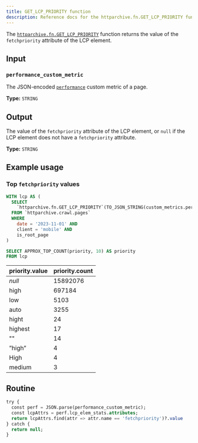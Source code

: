 ```yaml
---
title: GET_LCP_PRIORITY function
description: Reference docs for the httparchive.fn.GET_LCP_PRIORITY function
---
```



The [`httparchive.fn.GET_LCP_PRIORITY`](https://console.cloud.google.com/bigquery?ws=!1m5!1m4!6m3!1shttparchive!2sfn!3sGET_LCP_PRIORITY) function returns the value of the `fetchpriority` attribute of the LCP element.

## Input

### `performance_custom_metric`

The JSON-encoded [`performance`](https://github.com/HTTPArchive/custom-metrics/blob/main/dist/performance.js) custom metric of a page.

**Type:** `STRING`

## Output

The value of the `fetchpriority` attribute of the LCP element, or `null` if the LCP element does not have a `fetchpriority` attribute.

**Type:** `STRING`

## Example usage

### Top `fetchpriority` values

<Tabs>
  <TabItem label="Query">

```sql
WITH lcp AS (
  SELECT
    `httparchive.fn.GET_LCP_PRIORITY`(TO_JSON_STRING(custom_metrics.performance)) AS priority
  FROM `httparchive.crawl.pages`
  WHERE
    date = '2023-11-01' AND
    client = 'mobile' AND
    is_root_page
)

SELECT APPROX_TOP_COUNT(priority, 10) AS priority
FROM lcp
```

  </TabItem>
  <TabItem label="Results">

priority.value | priority.count
-- | --
_null_ | 15892076
high | 697184
low | 5103
auto | 3255
hight | 24
highest | 17
"" | 14
”high” | 4
High | 4
medium | 3

  </TabItem>
</Tabs>

## Routine

```sql
try {
  const perf = JSON.parse(performance_custom_metric);
  const lcpAttrs = perf.lcp_elem_stats.attributes;
  return lcpAttrs.find(attr => attr.name == 'fetchpriority')?.value
} catch {
  return null;
}
```
